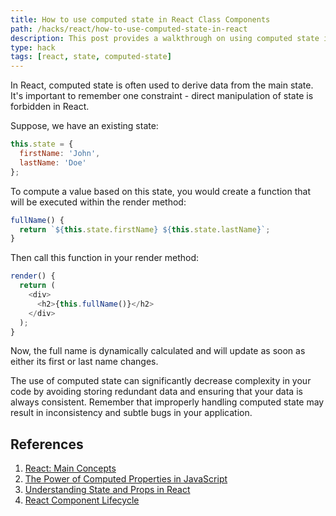 ```yaml
---
title: How to use computed state in React Class Components
path: /hacks/react/how-to-use-computed-state-in-react
description: This post provides a walkthrough on using computed state in React. It covers its benefits in reducing code complexity, ensuring data consistency and highlights the constraint of avoiding direct state manipulation. A must-read for React developers aiming for code efficiency.
type: hack
tags: [react, state, computed-state]
---
```


In React, computed state is often used to derive data from the main state. It's important to remember one constraint - direct manipulation of state is forbidden in React.

Suppose, we have an existing state:

```javascript
this.state = {
  firstName: 'John',
  lastName: 'Doe'
};
```

To compute a value based on this state, you would create a function that will be executed within the render method:

```javascript
fullName() {
  return `${this.state.firstName} ${this.state.lastName}`;
}
```

Then call this function in your render method:

```javascript
render() {
  return (
    <div>
      <h2>{this.fullName()}</h2>
    </div>
  );
}
```

Now, the full name is dynamically calculated and will update as soon as either its first or last name changes.

The use of computed state can significantly decrease complexity in your code by avoiding storing redundant data and ensuring that your data is always consistent. Remember that improperly handling computed state may result in inconsistency and subtle bugs in your application.

## References
1. [React: Main Concepts](https://reactjs.org/docs/hello-world.html)
2. [The Power of Computed Properties in JavaScript](https://developer.mozilla.org/en-US/docs/Web/JavaScript/Reference/Functions/get)
3. [Understanding State and Props in React](https://reactjs.org/docs/faq-state.html)
4. [React Component Lifecycle](https://reactjs.org/docs/react-component.html#the-component-lifecycle)

